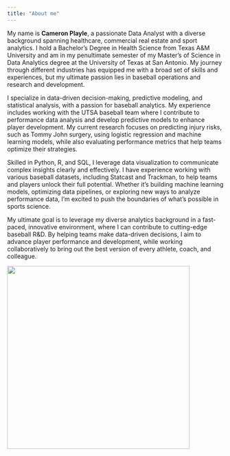 ```yaml
---
title: "About me"
---
```


My name is **Cameron Playle**, a passionate Data Analyst with a diverse background spanning healthcare, commercial real estate and sport analytics. I hold a Bachelor's Degree in Health Science from Texas A&M University and am in my penultimate semester of my Master's of Science in Data Analytics degree at the University of Texas at San Antonio. My journey through different industries has equipped me with a broad set of skills and experiences, but my ultimate passion lies in baseball operations and research and development.

I specialize in data-driven decision-making, predictive modeling, and statistical analysis, with a passion for baseball analytics. My experience includes working with the UTSA baseball team where I contribute to performance data analysis and develop predictive models to enhance player development. My current research focuses on predicting injury risks, such as Tommy John surgery, using logistic regression and machine learning models, while also evaluating performance metrics that help teams optimize their strategies.

Skilled in Python, R, and SQL, I leverage data visualization to communicate complex insights clearly and effectively. I have experience working with various baseball datasets, including Statcast and Trackman, to help teams and players unlock their full potential. Whether it's building machine learning models, optimizing data pipelines, or exploring new ways to analyze performance data, I'm excited to push the boundaries of what's possible in sports science.

My ultimate goal is to leverage my diverse analytics background in a fast-paced, innovative environment, where I can contribute to cutting-edge baseball R&D. By helping teams make data-driven decisions, I aim to advance player performance and development, while working collaboratively to bring out the best version of every athlete, coach, and colleague.

![](images/IMG_0837.jpg){fig-align="center" width="425"}
